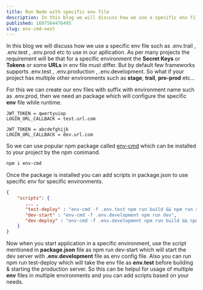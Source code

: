 ```yaml
---
title: Run Node with specific env file
description: In this blog we will discuss how we use a specific env file such as .env.trail , .env.test etc to use in our apllications and how we can write scripts to manage that.
published: 1697564476495
slug: env-cmd-next
---
```


In this blog we will discuss how we use a specific env file such as <Highlight>.env.trail</Highlight> , <Highlight>.env.test</Highlight> , <Highlight>.env.prod</Highlight> etc to use in our apllication.
As per many projects the requirement will be that for a specific environment the **Secret Keys** or **Tokens** or some **URLs** in env file must differ. But by default few frameworks supports <Highlight>.env.test</Highlight> , <Highlight>.env.production</Highlight> , <Highlight>.env.development</Highlight>. So what if your project has multiple other environments such as **stage**, **trail**, **pre-prod** etc...

For this we can create our env files with suffix with environment name such as <Highlight>.env.prod</Highlight>, then we need an package which will configure the specific **env** file while runtime.

```bash:.env.test
JWT_TOKEN = qwertyuiop
LOGIN_URL_CALLBACK = test.url.com
```

```bash:.env.development
JWT_TOKEN = abcdefghijk
LOGIN_URL_CALLBACK = dev.url.com
```

So we can use popular npm package called <Highlight><a href="https://www.npmjs.com/package/env-cmd" >env-cmd</a></Highlight> which can be installed to your project by the npm command.

```bash
npm i env-cmd
```

Once the package is installed you can add scripts in <Highlight>package.json</Highlight> to use specific env for specific environments.

```json:package.json
{
    "scripts": {
       ... ,
       "test-deploy" : "env-cmd -f .env.test npm run build && npm run start",
       "dev-start" : "env-cmd -f .env.development npm run dev",
       "dev-deploy" : "env-cmd -f .env.development npm run build && npm run start"
    }
}
```

Now when you start application in a specific environment, use the script mentioned in **package.json** file as <Highlight>npm run dev-start</Highlight> which will start the dev server with **.env.development** file as env config file. Also you can run <Highlight>npm run test-deploy</Highlight> which will take the env file as **env.test** before building & starting the production server.
So this can be helpul for usage of multiple **env** files in multiple environments and you can add scripts based on your needs.
